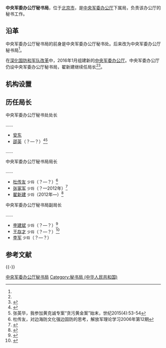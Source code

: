 {{Infobox PRCG
|color = darkgreen
|机构名称 = 中央军委办公厅秘书局
|上级机构 = [[中央军事委员会办公厅|中央军事委员会办公厅]]
|机构类型 = 中央军委办公厅办公厅下属局
|军事级别 = 
|标志1 = China Emblem PLA.svg
|标志1说明 = [[中国人民解放军军徽|中国人民解放军军徽]]
|职位1 = 局长
|人员1 = [[翟新建|翟新建]]
|衔级1 = [[中国人民解放军少将|少将]]
|职位2 = 
|人员2 =
|职位3 =
|人员3 =
|职位4 =
|人员4 =
|地址1 = [[北京市|北京市]]
|成立时间 = 2016年
|a=
|b=
|c=
|d=
|E=
|e=
}}

'''中央军委办公厅秘书局'''，位于[[北京市|北京市]]，是[[中央军委办公厅|中央军委办公厅]]下属局，负责该办公厅的秘书工作。

==沿革==
中央军委办公厅秘书局的前身是中央军委办公厅秘书处。后来改为中央军委办公厅秘书局<ref name=shaoying/>。

在[[深化国防和军队改革|深化国防和军队改革]]中，2016年1月组建新的[[中央军委办公厅|中央军委办公厅]]。中央军委办公厅仍设中央军委办公厅秘书局，翟新建继续任局长<ref name=zhuren/><ref>{{Cite web  |url =http://www.qhdzjllc.org.cn/content.asp?ArticleID=4461  |title =市委书记孟祥伟、市长张瑞书到中央军委办公厅汇报工作  |author =  |date =2017-02-13  |publisher =秦皇岛市政府驻北京联络处  |language =  |accessdate =  |quote =  |archive-date =2017-09-05  |archive-url =https://web.archive.org/web/20170905004233/http://www.qhdzjllc.org.cn/content.asp?ArticleID=4461  |dead-url =no  }}</ref>。

==机构设置==

==历任局长==
;中央军委办公厅秘书处处长

……
*[[安东_(1918年)|安东]]
*[[邵英|邵英]]（？—？）<ref name=shaoying>{{Cite web  |url =http://www.thepaper.cn/www/v3/jsp/newsDetail_forward_1469454  |title =原总参管理局政委邵英逝世，曾任军委办公厅秘书处处长  |author =  |date =2016-05-15  |publisher =澎湃新闻  |language =  |accessdate =  |quote =  |archive-date =2016-09-23  |archive-url =https://web.archive.org/web/20160923212350/http://www.thepaper.cn/www/v3/jsp/newsDetail_forward_1469454  |dead-url =no  }}</ref><ref>张英华，我参加黄克诚专案“贪污黄金案”始末，世纪2015(4):53-54</ref>
……

{{col-begin}}
{{col-2}}
;中央军委办公厅秘书局局长

……
*[[杜传友|杜传友]] <small>少将</small>（？—？）<ref>杜传友，对边海防文化强边固防的思考，解放军理论学习2006年第12期</ref>
*[[张家军|张家军]] <small>少将</small>（？—2012年）<ref>{{Cite web |url = http://theory.people.com.cn/GB/16520031.html |title = 党建工作的一大创举 |author = 张家军 |date = 2011-12-07 |publisher = 中国共产党新闻网 |language =  |accessdate =  |quote =  |archive-url = https://web.archive.org/web/20181001180556/http://theory.people.com.cn/GB/16520031.html |archive-date = 2018-10-01 |dead-url = yes }}</ref>
*[[翟新建|翟新建]] <small>少将</small>（2012年—）<ref name=zhuren>{{Cite web  |url =http://www.thepaper.cn/newsDetail_forward_1650029  |title =王安龙少将调任中央军委办公厅政治工作局主任  |author =  |date =2017-03-29  |publisher =澎湃新闻  |language =  |accessdate =  |quote =  |archive-date =2019-05-02  |archive-url =https://web.archive.org/web/20190502172759/http://www.thepaper.cn/newsDetail_forward_1650029  |dead-url =no  }}</ref>

{{col-2}}
;中央军委办公厅秘书局副局长

……
*[[李建斌|李建斌]] <small>少将</small>（？—？）<ref>{{Cite web|url =http://gz.gdd.gov.cn/News_show.aspx?id=207&ColumnCode=A302|title =建设集团短讯（2005年5月31日）|author =|date =2005-05-31|publisher =广州开发区、萝岗区国有资产监督管理局|language =|accessdate =|quote =}}{{dead link|date=2018年2月 |bot=InternetArchiveBot |fix-attempted=yes }}</ref>
*[[王存才|王存才]] <small>少将</small>（？—？）<ref>{{Cite web |url = http://www.jzrb.com/news/bendi/201103/444791.shtml |title = 我市召开在京焦作籍领导干部代表座谈会 |author =  |date = 2011-03-08 |publisher = 焦作网 |language =  |accessdate =  |quote =  |archive-date = 2019-02-20 |archive-url = https://web.archive.org/web/20190220174742/http://www.jzrb.com/news/bendi/201103/444791.shtml |dead-url = no }}</ref>
*[[李军_(中央军委)|李军]] <small>少将</small>（？—？）

{{col-end}}

== 参考文献 ==
{{Reflist|30em}}

{{-}}
{{中央军委|属}}

[[Category:中央军委办公厅秘书局|]]
[[Category:秘书局_(中华人民共和国)|Category:秘书局 (中华人民共和国)]]